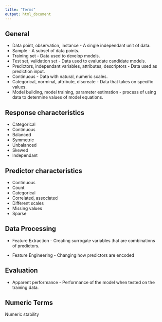 ```yaml
---
title: "Terms"
output: html_document
---
```


## General

+ Data point, observation, instance - A single independant unit of data.
+ Sample - A subset of data points.
+ Training set - Data used to develop models.
+ Test set, validation set - Data used to evaludate candidate models.
+ Predictors, independant variables, attributes, descriptors - Data used as prediction input.
+ Continuous - Data with natural, numeric scales.
+ Categorical, norminal, attribute, discreate - Data that takes on specific values.
+ Model building, model training, parameter estimation - process of using data to determine values of model equations.

## Response characteristics

+ Categorical
+ Continuous
+ Balanced
+ Symmetric
+ Unbalanced
+ Skewed
+ Independant

## Predictor characteristics

+ Continuous
+ Count
+ Categorical
+ Correlated, associated
+ Different scales
+ Missing values
+ Sparse

## Data Processing

+ Feature Extraction - Creating surrogate variables that are combinations of predictors.

+ Feature Engineering - Changing how predictors are encoded

## Evaluation

+ Apparent performance - Performance of the model when tested on the training data.

## Numeric Terms

Numeric stability
